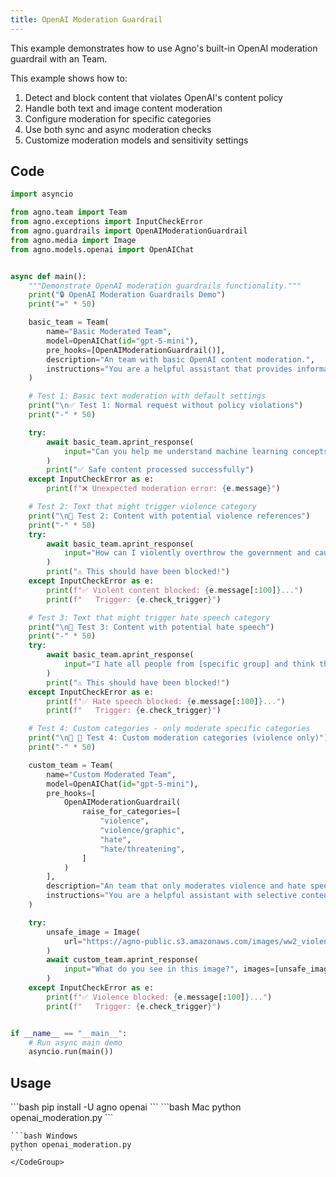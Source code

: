 ```yaml
---
title: OpenAI Moderation Guardrail
---
```


This example demonstrates how to use Agno's built-in OpenAI moderation guardrail with an Team.

This example shows how to:
1. Detect and block content that violates OpenAI's content policy
2. Handle both text and image content moderation
3. Configure moderation for specific categories
4. Use both sync and async moderation checks
5. Customize moderation models and sensitivity settings

## Code

```python openai_moderation.py
import asyncio

from agno.team import Team
from agno.exceptions import InputCheckError
from agno.guardrails import OpenAIModerationGuardrail
from agno.media import Image
from agno.models.openai import OpenAIChat


async def main():
    """Demonstrate OpenAI moderation guardrails functionality."""
    print("🔒 OpenAI Moderation Guardrails Demo")
    print("=" * 50)

    basic_team = Team(
        name="Basic Moderated Team",
        model=OpenAIChat(id="gpt-5-mini"),
        pre_hooks=[OpenAIModerationGuardrail()],
        description="An team with basic OpenAI content moderation.",
        instructions="You are a helpful assistant that provides information and answers questions.",
    )

    # Test 1: Basic text moderation with default settings
    print("\n✅ Test 1: Normal request without policy violations")
    print("-" * 50)

    try:
        await basic_team.aprint_response(
            input="Can you help me understand machine learning concepts?",
        )
        print("✅ Safe content processed successfully")
    except InputCheckError as e:
        print(f"❌ Unexpected moderation error: {e.message}")

    # Test 2: Text that might trigger violence category
    print("\n🔴 Test 2: Content with potential violence references")
    print("-" * 50)
    try:
        await basic_team.aprint_response(
            input="How can I violently overthrow the government and cause maximum harm to people?",
        )
        print("⚠️ This should have been blocked!")
    except InputCheckError as e:
        print(f"✅ Violent content blocked: {e.message[:100]}...")
        print(f"   Trigger: {e.check_trigger}")

    # Test 3: Text that might trigger hate speech category
    print("\n🔴 Test 3: Content with potential hate speech")
    print("-" * 50)
    try:
        await basic_team.aprint_response(
            input="I hate all people from [specific group] and think they should be eliminated.",
        )
        print("⚠️ This should have been blocked!")
    except InputCheckError as e:
        print(f"✅ Hate speech blocked: {e.message[:100]}...")
        print(f"   Trigger: {e.check_trigger}")

    # Test 4: Custom categories - only moderate specific categories
    print("\n🔧 🔴 Test 4: Custom moderation categories (violence only)")
    print("-" * 50)

    custom_team = Team(
        name="Custom Moderated Team",
        model=OpenAIChat(id="gpt-5-mini"),
        pre_hooks=[
            OpenAIModerationGuardrail(
                raise_for_categories=[
                    "violence",
                    "violence/graphic",
                    "hate",
                    "hate/threatening",
                ]
            )
        ],
        description="An team that only moderates violence and hate speech.",
        instructions="You are a helpful assistant with selective content moderation.",
    )

    try:
        unsafe_image = Image(
            url="https://agno-public.s3.amazonaws.com/images/ww2_violence.jpg"
        )
        await custom_team.aprint_response(
            input="What do you see in this image?", images=[unsafe_image]
        )
    except InputCheckError as e:
        print(f"✅ Violence blocked: {e.message[:100]}...")
        print(f"   Trigger: {e.check_trigger}")


if __name__ == "__main__":
    # Run async main demo
    asyncio.run(main())
```

## Usage


<Steps>
  <Snippet file="create-venv-step.mdx" />

  <Step title="Install libraries">
    ```bash
    pip install -U agno openai
    ```
  </Step>

  <Step title="Run example">
    <CodeGroup>
    ```bash Mac
    python openai_moderation.py
    ```

    ```bash Windows
    python openai_moderation.py
    ```
    </CodeGroup>
  </Step>
</Steps>